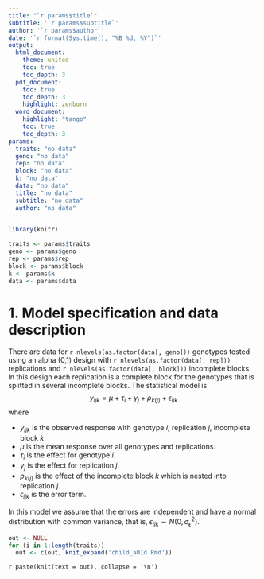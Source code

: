 ```yaml
---
title: "`r params$title`"
subtitle: '`r params$subtitle`'
author: '`r params$author`'
date: '`r format(Sys.time(), "%B %d, %Y")`'
output: 
  html_document:
    theme: united
    toc: true
    toc_depth: 3
  pdf_document:
    toc: true
    toc_depth: 3
    highlight: zenburn
  word_document:
    highlight: "tango"
    toc: true
    toc_depth: 3
params: 
  traits: "no data"
  geno: "no data"
  rep: "no data"
  block: "no data"
  k: "no data"
  data: "no data"
  title: "no data"
  subtitle: "no data"
  author: "no data"
---
```


```r
library(knitr)

traits <- params$traits
geno <- params$geno
rep <- params$rep
block <- params$block
k <- params$k
data <- params$data
```

# 1. Model specification and data description

There are data for `r nlevels(as.factor(data[, geno]))` genotypes tested using an alpha (0,1) design with `r nlevels(as.factor(data[, rep]))` replications and `r nlevels(as.factor(data[, block]))` incomplete blocks. In this design each replication is a complete block for the genotypes that is splitted in several incomplete blocks. The statistical model is
$$
y_{ijk} = \mu + \tau_i + \gamma_j + \rho_{k(j)} + \epsilon_{ijk}
$$
where

* $y_{ijk}$ is the observed response with genotype $i$, replication $j$, incomplete block $k$.
* $\mu$ is the mean response over all genotypes and replications.
* $\tau_i$ is the effect for genotype $i$.
* $\gamma_j$ is the effect for replication $j$.
* $\rho_{k(j)}$ is the effect of the incomplete block $k$ which is nested into replication $j$.
* $\epsilon_{ijk}$ is the error term.

In this model we assume that the errors are independent and have a normal distribution with common variance, that is, $\epsilon_{ijk} \sim N(0,\sigma_{\epsilon}^2)$.

```r
out <- NULL
for (i in 1:length(traits))
  out <- c(out, knit_expand('child_a01d.Rmd'))
```

`r paste(knit(text = out), collapse = '\n')`
